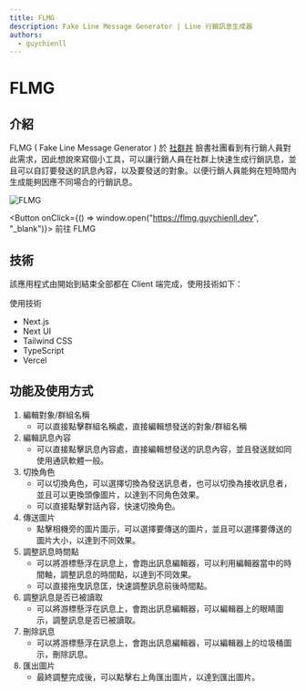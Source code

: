 ```yaml
---
title: FLMG
description: Fake Line Message Generator | Line 行銷訊息生成器
authors:
  - guychienll
---
```



# FLMG

## 介紹

FLMG ( Fake Line Message Generator ) 於 [社群丼](https://www.facebook.com/groups/677738998998606) 臉書社團看到有行銷人員對此需求，因此想說來寫個小工具，可以讓行銷人員在社群上快速生成行銷訊息，並且可以自訂要發送的訊息內容，以及要發送的對象。以便行銷人員能夠在短時間內生成能夠因應不同場合的行銷訊息。

![FLMG](./img/demo.gif)

<Button onClick={() => window.open("https://flmg.guychienll.dev", "_blank")}> 前往 FLMG </Button>

## 技術

該應用程式由開始到結束全部都在 Client 端完成，使用技術如下：

使用技術

- Next.js
- Next UI
- Tailwind CSS
- TypeScript
- Vercel

## 功能及使用方式

1. 編輯對象/群組名稱
   - 可以直接點擊群組名稱處，直接編輯想發送的對象/群組名稱
2. 編輯訊息內容
   - 可以直接點擊訊息內容處，直接編輯想發送的訊息內容，並且發送就如同使用通訊軟體一般。
3. 切換角色
   - 可以切換角色，可以選擇切換為發送訊息者，也可以切換為接收訊息者，並且可以更換頭像圖片，以達到不同角色效果。
   - 可以直接點擊對話內容，快速切換角色。
4. 傳送圖片
   - 點擊相機旁的圖片圖示，可以選擇要傳送的圖片，並且可以選擇要傳送的圖片大小，以達到不同效果。
5. 調整訊息時間點
   - 可以將游標懸浮在訊息上，會跑出訊息編輯器，可以利用編輯器當中的時間軸，調整訊息的時間點，以達到不同效果。
   - 可以直接拖曳訊息匡，快速調整訊息前後時間點。
6. 調整訊息是否已被讀取
   - 可以將游標懸浮在訊息上，會跑出訊息編輯器，可以編輯器上的眼睛圖示，調整訊息是否已被讀取。
7. 刪除訊息
   - 可以將游標懸浮在訊息上，會跑出訊息編輯器，可以編輯器上的垃圾桶圖示，刪除訊息。
8. 匯出圖片
   - 最終調整完成後，可以點擊右上角匯出圖片，以達到匯出圖片。
